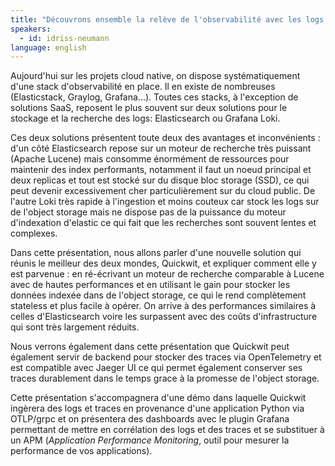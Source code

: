 ```yaml
---
title: "Découvrons ensemble la relève de l'observabilité avec les logs et traces : Quickwit"
speakers:
  - id: idriss-neumann
language: english
---
```


Aujourd'hui sur les projets cloud native, on dispose systématiquement d'une stack d'observabilité en place. Il en existe de nombreuses (Elasticstack, Graylog, Grafana...). Toutes ces stacks, à l'exception de solutions SaaS, reposent le plus souvent sur deux solutions pour le stockage et la recherche des logs: Elasticsearch ou Grafana Loki.

Ces deux solutions présentent toute deux des avantages et inconvénients : d'un côté Elasticsearch repose sur un moteur de recherche très puissant (Apache Lucene) mais consomme énormément de ressources pour maintenir des index performants, notamment il faut un noeud principal et deux replicas et tout est stocké sur du disque bloc storage (SSD), ce qui peut devenir excessivement cher particulièrement sur du cloud public. De l'autre Loki très rapide à l'ingestion et moins couteux car stock les logs sur de l'object storage mais ne dispose pas de la puissance du moteur d'indexation d'elastic ce qui fait que les recherches sont souvent lentes et complexes.

Dans cette présentation, nous allons parler d'une nouvelle solution qui réunis le meilleur des deux mondes, Quickwit, et expliquer comment elle y est parvenue : en ré-écrivant un moteur de recherche comparable à Lucene avec de hautes performances et en utilisant le gain pour stocker les données indexée dans de l'object storage, ce qui le rend complètement stateless et plus facile à opérer. On arrive à des performances similaires à celles d'Elasticsearch voire les surpassent avec des coûts d'infrastructure qui sont très largement réduits.

Nous verrons également dans cette présentation que Quickwit peut également servir de backend pour stocker des traces via OpenTelemetry et est compatible avec Jaeger UI ce qui permet également conserver ses traces durablement dans le temps grace à la promesse de l'object storage. 

Cette présentation s'accompagnera d'une démo dans laquelle Quickwit ingèrera des logs et traces en provenance d'une application Python via OTLP/grpc et on présentera des dashboards avec le plugin Grafana permettant de mettre en corrélation des logs et des traces et se substituer à un APM (_Application Performance Monitoring_, outil pour mesurer la performance de vos applications).
